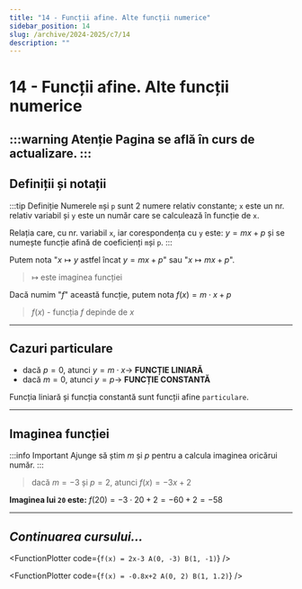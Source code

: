 ```yaml
---
title: "14 - Funcții afine. Alte funcții numerice"
sidebar_position: 14
slug: /archive/2024-2025/c7/14
description: ""
---
```


# 14 - Funcții afine. Alte funcții numerice
:::warning Atenție
Pagina se află în curs de actualizare.
:::
---
## Definiții și notații
:::tip Definiție
Numerele `m`și `p` sunt 2 numere relativ constante; `x` este un nr. relativ variabil și  `y` este un număr care se calculează în funcție de `x`.

Relația care, cu nr. variabil `x`, iar corespondența cu `y` este: $y = mx + p$ și se numește funcție afină de coeficienți `m`și `p`.
:::

Putem nota "$x \longmapsto y$ astfel încat $y = mx+p$" sau "$x \longmapsto mx+p$".
> $\longmapsto$ este imaginea funcției

Dacă numim "$f$" această funcție, putem nota $f(x) = m\cdot x +p$
>$f(x)$ - funcția $f$ depinde de $x$

---

## Cazuri particulare

- dacă $p = 0$, atunci $y = m\cdot x \rightarrow$ **FUNCȚIE LINIARĂ**
- dacă $m = 0$, atunci $y = p \rightarrow$ **FUNCȚIE CONSTANTĂ**

Funcția liniară și funcția constantă sunt funcții afine `particulare`.

---

## Imaginea funcției
:::info Important
Ajunge să știm $m$ și $p$ pentru a calcula imaginea oricărui număr.
:::

> dacă $m = -3$ și $p = 2$, atunci $f(x)=-3x+2$

**Imaginea lui `20` este:** $f(20) = -3\cdot 20 + 2 = -60 + 2 = -58$

---

## *Continuarea cursului...*

<FunctionPlotter code={`
f(x) = 2x-3
A(0, -3)
B(1, -1)
`} />

<FunctionPlotter code={`
f(x) = -0.8x+2
A(0, 2)
B(1, 1.2)
`} />